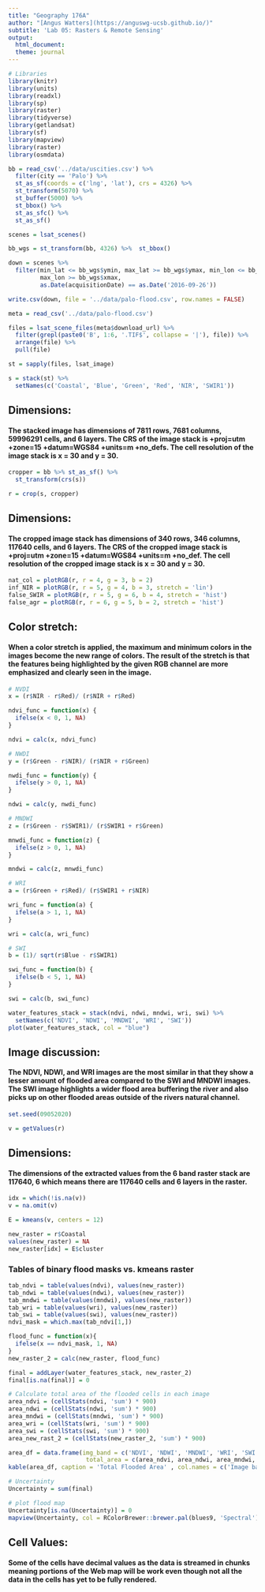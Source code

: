 ```yaml
---
title: "Geography 176A"
author: "[Angus Watters](https://anguswg-ucsb.github.io/)"
subtitle: 'Lab 05: Rasters & Remote Sensing'
output:
  html_document:
  theme: journal
---
```


```r
# Libraries
library(knitr)
library(units)
library(readxl)
library(sp)
library(raster) 
library(tidyverse) 
library(getlandsat) 
library(sf)
library(mapview)
library(raster)
library(osmdata)
```

```r
bb = read_csv('../data/uscities.csv') %>%
  filter(city == 'Palo') %>%
  st_as_sf(coords = c('lng', 'lat'), crs = 4326) %>%
  st_transform(5070) %>%
  st_buffer(5000) %>%
  st_bbox() %>%
  st_as_sfc() %>%
  st_as_sf()

```

```r
scenes = lsat_scenes()

bb_wgs = st_transform(bb, 4326) %>%  st_bbox()

down = scenes %>%
  filter(min_lat <= bb_wgs$ymin, max_lat >= bb_wgs$ymax, min_lon <= bb_wgs$xmin,
         max_lon >= bb_wgs$xmax,
         as.Date(acquisitionDate) == as.Date('2016-09-26'))

write.csv(down, file = '../data/palo-flood.csv', row.names = FALSE)
```


```r
meta = read_csv('../data/palo-flood.csv')

files = lsat_scene_files(meta$download_url) %>%
  filter(grepl(paste0('B', 1:6, '.TIF$', collapse = '|'), file)) %>%
  arrange(file) %>%
  pull(file)
```



```r
st = sapply(files, lsat_image)

s = stack(st) %>%
  setNames(c('Coastal', 'Blue', 'Green', 'Red', 'NIR', 'SWIR1')) 

```

## Dimensions: 

#### The stacked image has dimensions of 7811 rows, 7681 columns, 59996291 cells, and 6 layers. The CRS of the image stack is +proj=utm +zone=15 +datum=WGS84 +units=m +no_defs. The cell resolution of the image stack is x = 30 and y = 30.


```r
cropper = bb %>% st_as_sf() %>%
  st_transform(crs(s))

r = crop(s, cropper)

```

## Dimensions: 

#### The cropped image stack has dimensions of 340 rows, 346 columns, 117640 cells, and 6 layers. The CRS of the cropped image stack is +proj=utm +zone=15 +datum=WGS84 +units=m +no_def. The cell resolution of the cropped image stack is x = 30 and y = 30.


```r
nat_col = plotRGB(r, r = 4, g = 3, b = 2)
inf_NIR = plotRGB(r, r = 5, g = 4, b = 3, stretch = 'lin')
false_SWIR = plotRGB(r, r = 5, g = 6, b = 4, stretch = 'hist')
false_agr = plotRGB(r, r = 6, g = 5, b = 2, stretch = 'hist')
```

## Color stretch:

#### When a color stretch is applied, the maximum and minimum colors in the images become the new range of colors. The result of the stretch is that the features being highlighted by the given RGB channel are more emphasized and clearly seen in the image.


```r
# NVDI
x = (r$NIR - r$Red)/ (r$NIR + r$Red)

ndvi_func = function(x) {
  ifelse(x < 0, 1, NA)
}

ndvi = calc(x, ndvi_func)

# NWDI
y = (r$Green - r$NIR)/ (r$NIR + r$Green)

nwdi_func = function(y) {
  ifelse(y > 0, 1, NA)
}

ndwi = calc(y, nwdi_func)

# MNDWI
z = (r$Green - r$SWIR1)/ (r$SWIR1 + r$Green)

mnwdi_func = function(z) {
  ifelse(z > 0, 1, NA)
}

mndwi = calc(z, mnwdi_func)

# WRI
a = (r$Green + r$Red)/ (r$SWIR1 + r$NIR)

wri_func = function(a) {
  ifelse(a > 1, 1, NA)
}

wri = calc(a, wri_func)

# SWI
b = (1)/ sqrt(r$Blue - r$SWIR1)

swi_func = function(b) {
  ifelse(b < 5, 1, NA)
}

swi = calc(b, swi_func)
```


```r
water_features_stack = stack(ndvi, ndwi, mndwi, wri, swi) %>%
  setNames(c('NDVI', 'NDWI', 'MNDWI', 'WRI', 'SWI'))
plot(water_features_stack, col = "blue")
```


## Image discussion:

#### The NDVI, NDWI, and WRI images are the most similar in that they show a lesser amount of flooded area compared to the SWI and MNDWI images. The SWI image highlights a wider flood area buffering the river and also picks up on other flooded areas outside of the rivers natural channel.

```r
set.seed(09052020)
```


```r
v = getValues(r)
```

## Dimensions:

#### The dimensions of the extracted values from the 6 band raster stack are 117640, 6 which means there are 117640 cells and 6 layers in the raster.

```r
idx = which(!is.na(v))
v = na.omit(v)

E = kmeans(v, centers = 12)

new_raster = r$Coastal
values(new_raster) = NA
new_raster[idx] = E$cluster
```


### Tables of binary flood masks vs. kmeans raster
```r
tab_ndvi = table(values(ndvi), values(new_raster))
tab_ndwi = table(values(ndwi), values(new_raster))
tab_mndwi = table(values(mndwi), values(new_raster))
tab_wri = table(values(wri), values(new_raster))
tab_swi = table(values(swi), values(new_raster))
ndvi_mask = which.max(tab_ndvi[1,])

flood_func = function(x){
  ifelse(x == ndvi_mask, 1, NA)
}
new_raster_2 = calc(new_raster, flood_func)

final = addLayer(water_features_stack, new_raster_2)
final[is.na(final)] = 0
```



```r
# Calculate total area of the flooded cells in each image
area_ndvi = (cellStats(ndvi, 'sum') * 900)
area_ndwi = (cellStats(ndwi, 'sum') * 900)
area_mndwi = (cellStats(mndwi, 'sum') * 900)
area_wri = (cellStats(wri, 'sum') * 900)
area_swi = (cellStats(swi, 'sum') * 900)
area_new_rast_2 = (cellStats(new_raster_2, 'sum') * 900)

area_df = data.frame(img_band = c('NDVI', 'NDWI', 'MNDWI', 'WRI', 'SWI', 'k-means'),
                      total_area = c(area_ndvi, area_ndwi, area_mndwi, area_wri, area_swi, area_new_rast_2))
kable(area_df, caption = 'Total Flooded Area' , col.names = c('Image band', 'Area(m$^{2}$)'))
```


```r
# Uncertainty
Uncertainty = sum(final)

# plot flood map
Uncertainty[is.na(Uncertainty)] = 0
mapview(Uncertainty, col = RColorBrewer::brewer.pal(blues9, 'Spectral'))
```

## Cell Values:

#### Some of the cells have decimal values as the data is streamed in chunks meaning portions of the Web map will be work even though not all the data in the cells has yet to be fully rendered.











































